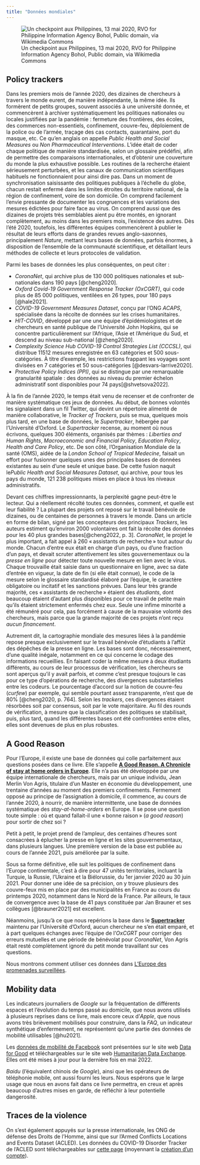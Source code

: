 ```yaml
---
title: "Données mondiales"
---
```


![Un checkpoint aux Philippines, 13 mai 2020, RVO for Philippine Information Agency Bohol, Public domain, via Wikimedia Commons](https://upload.wikimedia.org/wikipedia/commons/e/e6/Bohol_COVID-19_GCQ_checkpoint_1.jpg)

## Policy trackers

Dans les premiers mois de l'année 2020, des dizaines de chercheurs à travers le monde eurent, de manière indépendante, la même idée. Ils formèrent de petits groupes, souvent associés à une université donnée, et commencèrent à archiver systématiquement les politiques nationales ou locales justifiées par la pandémie : fermeture des frontières, des écoles, des commerces non-essentiels, confinement, couvre-feu, déploiement de la police ou de l'armée, traçage des cas contacts, quarantaine, port du masque, etc. Ce qu'en anglais on appelle *Public Health and Social Measures* ou *Non Pharmaceutical Interventions*. L'idée était de coder chaque politique de manière standardisée, selon un glossaire prédéfini, afin de permettre des comparaisons internationales, et d'obtenir une couverture du monde la plus exhaustive possible. Les routines de la recherche étaient sérieusement perturbées, et les canaux de communication scientifiques habituels ne fonctionnaient pour ainsi dire pas. Dans un moment de synchronisation saisissante des politiques publiques à l'échelle du globe, chacun restait enfermé dans les limites étroites du territoire national, de la région de confinement, voire de son domicile. On comprend facilement l'envie pressante de documenter les congruences et les variations des mesures édictées pour faire face au virus. On comprend aussi que des dizaines de projets très semblables aient pu être montés, en ignorant complètement, au moins dans les premiers mois, l'existence des autres. Dès l'été 2020, toutefois, les différentes équipes commencèrent à publier le résultat de leurs efforts dans de grandes revues anglo-saxonnes, principalement *Nature*, mettant leurs bases de données, parfois énormes, à disposition de l'ensemble de la communauté scientifique, et détaillant leurs méthodes de collecte et leurs protocoles de validation.

Parmi les bases de données les plus conséquentes, on peut citer :

-   *CoronaNet*, qui archive plus de 130 000 politiques nationales et sub-nationales dans 190 pays [@cheng2020].
-   *Oxford Covid-19 Government Response Tracker (OxCGRT)*, qui code plus de 85 000 politiques, ventilées en 26 types, pour 180 pays [@hale2021].
-   *COVID-19 Government Measures Dataset*, conçu par l'ONG *ACAPS*, spécialisée dans la récolte de données sur les crises humanitaires.
-   *HIT-COVID*, développé par une une équipe d'épidémiologistes et de chercheurs en santé publique de l'Université John Hopkins, qui se concentre particulièrement sur l'Afrique, l'Asie et l'Amérique du Sud, et descend au niveau sub-national [@zheng2020].
-   *Complexity Science Hub COVID-19 Control Strategies List (CCCSL)*, qui distribue 11512 mesures enregistrée en 63 catégories et 500 sous-catégories. À titre d'exemple, les restrictions frappant les voyages sont divisées en 7 catégories et 50 sous-catégories [@desvars-larrive2020].
-   *Protective Policy Indices (PPI)*, qui se distingue par une remarquable granularité spatiale : des données au niveau du premier échelon administratif sont disponibles pour 74 pays[@shvetsova2022].

À la fin de l'année 2020, le temps était venu de recenser et de confronter de manière systématique ces jeux de données. Au début, de bonnes volontés les signalaient dans un fil Twitter, qui devint un répertoire alimenté de manière collaborative, le *Tracker of Trackers*, puis se mua, quelques mois plus tard, en une base de données, le *Supertracker*, hébergée par l'Université d'Oxford. Le *Supertracker* recense, au moment où nous écrivons, quelques 300 éléments, organisés par thèmes : *Liberties and Human Rights*, *Macroeconomic and Financial Policy*, *Education Policy*, *Health and Care Policy*, etc. De son côté, l'Organisation Mondiale de la santé (OMS), aidée de la *London School of Tropical Medecine*, faisait un effort pour fusionner quelques unes des principales bases de données existantes au sein d'une seule et unique base. De cette fusion naquit le*Public Health and Social Measures Dataset*, qui archive, pour tous les pays du monde, 121 238 politiques mises en place à tous les niveaux administratifs.

Devant ces chiffres impressionnants, la perplexité gagne peut-être le lecteur. Qui a réellement récolté toutes ces données, comment, et quelle est leur fiabilité ? La plupart des projets ont reposé sur le travail bénévole de dizaines, ou de centaines de personnes à travers le monde. Dans un article en forme de bilan, signé par les concepteurs des principaux *Trackers*, les auteurs estiment qu'environ 2000 volontaires ont fait la récolte des données pour les 40 plus grandes bases[@cheng2022, p. 3]. *CoronaNet*, le projet le plus important, a fait appel à 260 « assistants de recherche » tout autour du monde. Chacun d'entre eux était en charge d'un pays, ou d'une fraction d'un pays, et devait scruter attentivement les sites gouvernementaux ou la *presse en ligne* pour détecter toute nouvelle mesure en lien avec le virus. Chaque trouvaille était saisie dans un questionnaire en ligne, avec sa date d'entrée en vigueur, la date de fin (si elle était connue), le code de la mesure selon le glossaire standardisé élaboré par l'équipe, le caractère obligatoire ou incitatif et les sanctions prévues. Dans leur très grande majorité, ces « assistants de recherche » étaient des *étudiants*, dont beaucoup étaient d'autant plus disponibles pour ce travail de petite main qu'ils étaient strictement enfermés chez eux. Seule une infime minorité a été rémunéré pour cela, pas forcément à cause de la mauvaise volonté des chercheurs, mais parce que la grande majorité de ces projets n'ont reçu *aucun financement*.

Autrement dit, la cartographie mondiale des mesures liées à la pandémie repose presque exclusivement sur le travail bénévole d'étudiants à l'affût des dépêches de la presse en ligne. Les bases sont donc, nécessairement, d'une qualité inégale, notamment en ce qui concerne le codage des informations recueillies. En faisant coder la même mesure à deux étudiants différents, au cours de leur processus de vérification, les chercheurs se sont aperçus qu'il y avait parfois, et comme c'est presque toujours le cas pour ce type d'opérations de recherche, des divergences substantielles entre les codeurs. Le pourcentage d'accord sur la notion de couvre-feu (*curfew*) par exemple, qui semble pourtant assez transparente, n'est que de 80% [@cheng2020, p. 764]. Selon les *trackers*, ces divergences étaient résorbées soit par consensus, soit par le vote majoritaire. Au fil des rounds de vérification, à mesure que la classification des politiques se stabilisait, puis, plus tard, quand les différentes bases ont été confrontées entre elles, elles sont devenues de plus en plus robustes.

## A Good Reason

Pour l'Europe, il existe une base de données qui colle parfaitement aux questions posées dans ce livre. Elle s'appelle [**A Good Reason. A Chronicle of stay at home orders in Europe**](https://www.a-good-reason.eu/). Elle n'a pas été développée par une équipe internationale de chercheurs, mais par un unique individu, Jean Merlin Von Agris, titulaire d'un Master en économie du développement, une trentaine d'années au moment des premiers confinements. Fermement opposé au principe de l'assignation à domicile, il commence, au cours de l'année 2020, à nourrir, de manière intermittente, une base de données systématique des *stay-at-home-orders* en Europe. Il se pose une question toute simple : où et quand fallait-il une « bonne raison » (*a good reason*) pour sortir de chez soi ?

Petit à petit, le projet prend de l'ampleur, des centaines d'heures sont consacrées à éplucher la presse en ligne et les sites gouvernementaux, dans plusieurs langues. Une première version de la base est publiée au cours de l'année 2021, puis améliorée par la suite.

Sous sa forme définitive, elle suit les politiques de confinement dans l'Europe continentale, c'est à dire pour 47 unités territoriales, incluant la Turquie, la Russie, l'Ukraine et la Biélorussie, du 1er janvier 2020 au 30 juin 2021. Pour donner une idée de sa précision, on y trouve plusieurs des couvre-feux mis en place par des municipalités en France au cours du printemps 2020, notamment dans le Nord de la France. Par ailleurs, le taux de convergence avec la base de 41 pays constituée par Jan Brauner et ses collègues [@brauner2021] est excellent.

Néanmoins, jusqu'à ce que nous repérions la base dans le [**Supertracker**](https://supertracker.spi.ox.ac.uk/) maintenu par l'Université d'Oxford, aucun chercheur ne s'en était emparé, et à part quelques échanges avec l'équipe de l'*OxCGRT* pour corriger des erreurs mutuelles et une période de bénévolat pour *CoronaNet*, Von Agris était resté complètement ignoré du petit monde travaillant sur ces questions.

Nous montrons comment utiliser ces données dans [L'Europe des promenades surveillées](https://l-attestation.github.io/exercices/promenades-surveillees-europe/).

## Mobility data

Les indicateurs journaliers de *Google* sur la fréquentation de différents espaces et l'évolution du temps passé au domicile, que nous avons utilisés à plusieurs reprises dans ce livre, mais encore ceux d'*Apple*, que nous avons très brièvement mobilisés pour construire, dans la *FAQ*, un indicateur synthétique d'enfermement, ne représentent qu'une partie des données de mobilité utilisables [@hu2021].

Les [données de mobilité de Facebook](https://dataforgood.facebook.com/dfg/tools/movement-range-maps) sont présentées sur le site web [Data for Good](https://dataforgood.facebook.com/dfg/tools) et téléchargeables sur le site web [Humanitarian Data Exchange](https://data.humdata.org/dataset/movement-range-maps?fbclid=IwAR3aqGcuREdFSTjMyCtaKDCobWwkPrs6MucY3Lqfg1pJUFqJfVlJGzN6fSE). Elles ont été mises à jour pour la dernière fois en mai 2022.

*Baidu* (l'équivalent chinois de *Google*), ainsi que les opérateurs de téléphonie mobile, ont aussi fourni les leurs. Nous espérons que le large usage que nous en avons fait dans ce livre permettra, en creux et après beaucoup d'autres mises en garde, de réfléchir à leur potentielle dangerosité.

## Traces de la violence

On s'est également appuyés sur la presse internationale, les ONG de défense des Droits de l'Homme, ainsi que sur l'Armed Conflicts Locations and Events Dataset (ACLED). Les données du COVID-19 Disorder Tracker de l'ACLED sont téléchargeables sur [cette page](https://acleddata.com/analysis/covid-19-disorder-tracker/) (moyennant la [création d'un compte](https://developer.acleddata.com/)).
